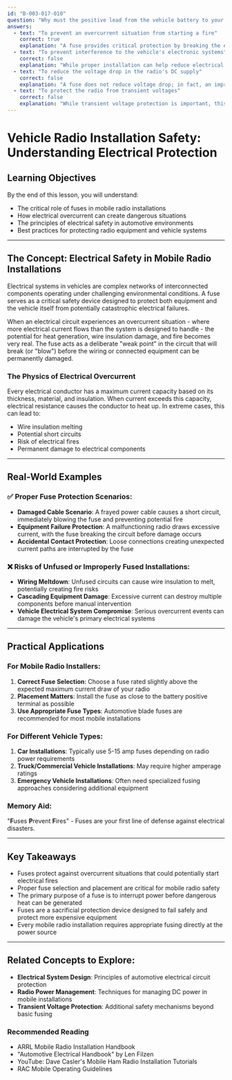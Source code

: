 ```yaml
---
id: "B-003-017-010"
question: "Why must the positive lead from the vehicle battery to your transceiver be fused?"
answers:
  - text: "To prevent an overcurrent situation from starting a fire"
    correct: true
    explanation: "A fuse provides critical protection by breaking the electrical circuit if the current exceeds a safe level. In mobile radio installations, excessive current can result from short circuits, wiring damage, or equipment failure, which could generate enough heat to potentially ignite surrounding materials. The fuse acts as a sacrificial safety device that interrupts power before dangerous temperatures can be reached, preventing potential vehicle fires and protecting both the radio equipment and the vehicle's electrical system."
  - text: "To prevent interference to the vehicle's electronic systems"
    correct: false
    explanation: "While proper installation can help reduce electrical interference, preventing interference is not the primary purpose of the fuse. The fuse's primary function is safety - to interrupt power in an overcurrent situation that could cause electrical fires. Interference mitigation requires separate techniques like proper grounding, filtering, and using appropriate cable shielding."
  - text: "To reduce the voltage drop in the radio's DC supply"
    correct: false
    explanation: "A fuse does not reduce voltage drop; in fact, an improperly sized or low-quality fuse might slightly increase resistance. Voltage drop is managed by using appropriately sized, high-quality cables with minimal length. The fuse's purpose is electrical safety, not voltage management."
  - text: "To protect the radio from transient voltages"
    correct: false
    explanation: "While transient voltage protection is important, this is not the primary purpose of a fuse. Transient voltage protection typically requires specialized components like voltage suppressors or transient voltage suppressors (TVS), which are different from fuses. A fuse protects against sustained overcurrent conditions that could cause fires, not momentary voltage spikes."
---
```


# Vehicle Radio Installation Safety: Understanding Electrical Protection

## Learning Objectives
By the end of this lesson, you will understand:
- The critical role of fuses in mobile radio installations
- How electrical overcurrent can create dangerous situations
- The principles of electrical safety in automotive environments
- Best practices for protecting radio equipment and vehicle systems

---

## The Concept: Electrical Safety in Mobile Radio Installations

Electrical systems in vehicles are complex networks of interconnected components operating under challenging environmental conditions. A fuse serves as a critical safety device designed to protect both equipment and the vehicle itself from potentially catastrophic electrical failures.

When an electrical circuit experiences an overcurrent situation - where more electrical current flows than the system is designed to handle - the potential for heat generation, wire insulation damage, and fire becomes very real. The fuse acts as a deliberate "weak point" in the circuit that will break (or "blow") before the wiring or connected equipment can be permanently damaged.

### The Physics of Electrical Overcurrent

Every electrical conductor has a maximum current capacity based on its thickness, material, and insulation. When current exceeds this capacity, electrical resistance causes the conductor to heat up. In extreme cases, this can lead to:
- Wire insulation melting
- Potential short circuits
- Risk of electrical fires
- Permanent damage to electrical components

---

## Real-World Examples

### ✅ Proper Fuse Protection Scenarios:
- **Damaged Cable Scenario**: A frayed power cable causes a short circuit, immediately blowing the fuse and preventing potential fire
- **Equipment Failure Protection**: A malfunctioning radio draws excessive current, with the fuse breaking the circuit before damage occurs
- **Accidental Contact Protection**: Loose connections creating unexpected current paths are interrupted by the fuse

### ❌ Risks of Unfused or Improperly Fused Installations:
- **Wiring Meltdown**: Unfused circuits can cause wire insulation to melt, potentially creating fire risks
- **Cascading Equipment Damage**: Excessive current can destroy multiple components before manual intervention
- **Vehicle Electrical System Compromise**: Serious overcurrent events can damage the vehicle's primary electrical systems

---

## Practical Applications

### For Mobile Radio Installers:
1. **Correct Fuse Selection**: Choose a fuse rated slightly above the expected maximum current draw of your radio
2. **Placement Matters**: Install the fuse as close to the battery positive terminal as possible
3. **Use Appropriate Fuse Types**: Automotive blade fuses are recommended for most mobile installations

### For Different Vehicle Types:
1. **Car Installations**: Typically use 5-15 amp fuses depending on radio power requirements
2. **Truck/Commercial Vehicle Installations**: May require higher amperage ratings
3. **Emergency Vehicle Installations**: Often need specialized fusing approaches considering additional equipment

### Memory Aid:
"**F**uses **P**revent **F**ires" - Fuses are your first line of defense against electrical disasters.

---

## Key Takeaways

- Fuses protect against overcurrent situations that could potentially start electrical fires
- Proper fuse selection and placement are critical for mobile radio safety
- The primary purpose of a fuse is to interrupt power before dangerous heat can be generated
- Fuses are a sacrificial protection device designed to fail safely and protect more expensive equipment
- Every mobile radio installation requires appropriate fusing directly at the power source

---

## Related Concepts to Explore:
- **Electrical System Design**: Principles of automotive electrical circuit protection
- **Radio Power Management**: Techniques for managing DC power in mobile installations
- **Transient Voltage Protection**: Additional safety mechanisms beyond basic fusing

### Recommended Reading
- ARRL Mobile Radio Installation Handbook
- "Automotive Electrical Handbook" by Len Filzen
- YouTube: Dave Casler's Mobile Ham Radio Installation Tutorials
- RAC Mobile Operating Guidelines